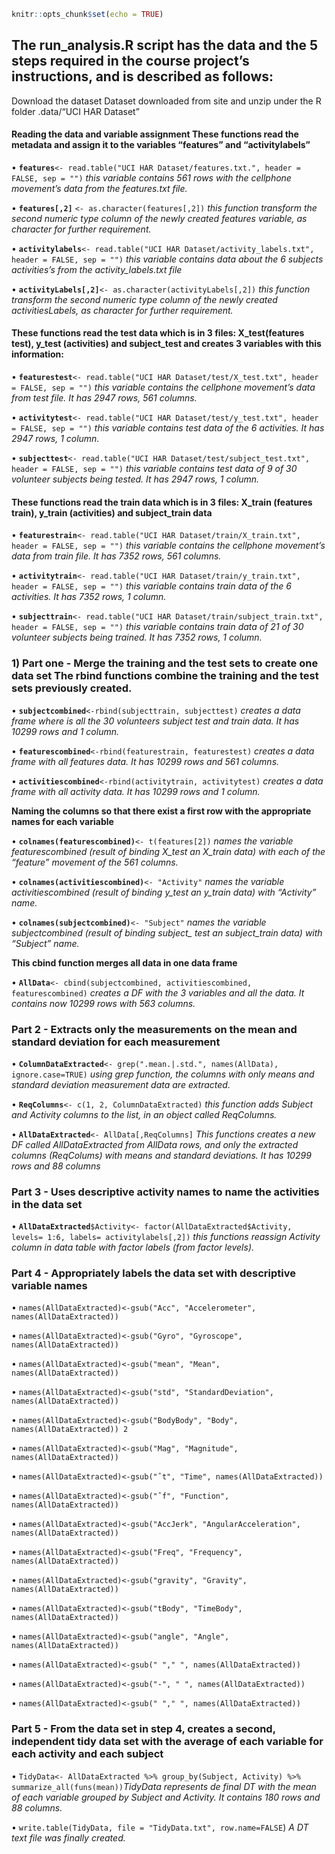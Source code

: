 ```r
knitr::opts_chunk$set(echo = TRUE)
```

## The run_analysis.R script has the data and the 5 steps required in the course project's instructions, and is described as follows:

Download the dataset Dataset downloaded from site and unzip under the R folder .data/"UCI HAR Dataset"

#### Reading the data and variable assignment These functions read the metadata and assign it to the variables "features" and "activitylabels"

• **`features`**`<- read.table("UCI HAR Dataset/features.txt.", header = FALSE, sep = "")` *this variable contains 561 rows with the cellphone movement's data from the features.txt file.*

• **`features[,2]`** `<- as.character(features[,2])` *this function transform the second numeric type column of the newly created features variable, as character for further requirement.*

• **`activitylabels`**`<- read.table("UCI HAR Dataset/activity_labels.txt", header = FALSE, sep = "")` *this variable contains data about the 6 subjects activities's from the activity_labels.txt file*

• **`activityLabels[,2]`**`<- as.character(activityLabels[,2])` *this function transform the second numeric type column of the newly created activitiesLabels, as character for further requirement.*

#### These functions read the test data which is in 3 files: X_test(features test), y_test (activities) and subject_test and creates 3 variables with this information:

• **`featurestest`**`<- read.table("UCI HAR Dataset/test/X_test.txt", header = FALSE, sep = "")` *this variable contains the cellphone movement's data from test file. It has 2947 rows, 561 columns.*

• **`activitytest`**`<- read.table("UCI HAR Dataset/test/y_test.txt", header = FALSE, sep = "")` *this variable contains test data of the 6 activities. It has 2947 rows, 1 column.*

• **`subjecttest`**`<- read.table("UCI HAR Dataset/test/subject_test.txt", header = FALSE, sep = "")` *this variable contains test data of 9 of 30 volunteer subjects being tested. It has 2947 rows, 1 column.*

#### These functions read the train data which is in 3 files: X_train (features train), y_train (activities) and subject_train data

• **`featurestrain`**`<- read.table("UCI HAR Dataset/train/X_train.txt", header = FALSE, sep = "")` *this variable contains the cellphone movement's data from train file. It has 7352 rows, 561 columns.*

• **`activitytrain`**`<- read.table("UCI HAR Dataset/train/y_train.txt", header = FALSE, sep = "")` *this variable contains train data of the 6 activities. It has 7352 rows, 1 column.*

• **`subjecttrain`**`<- read.table("UCI HAR Dataset/train/subject_train.txt", header = FALSE, sep = "")` *this variable contains train data of 21 of 30 volunteer subjects being trained. It has 7352 rows, 1 column.*

### 1) Part one - Merge the training and the test sets to create one data set The rbind functions combine the training and the test sets previously created.

• **`subjectcombined`**`<-rbind(subjecttrain, subjecttest)` *creates a data frame where is all the 30 volunteers subject test and train data. It has 10299 rows and 1 column.*

• **`featurescombined`**`<-rbind(featurestrain, featurestest)` *creates a data frame with all features data. It has 10299 rows and 561 columns.*

• **`activitiescombined`**`<-rbind(activitytrain, activitytest)` *creates a data frame with all activity data. It has 10299 rows and 1 column.*

**Naming the columns so that there exist a first row with the appropriate names for each variable**

• **`colnames(featurescombined)`**`<- t(features[2])` *names the variable featurescombined (result of binding X_test an X_train data) with each of the "feature" movement of the 561 columns.*

• **`colnames(activitiescombined)`**`<- "Activity"` *names the variable activitiescombined (result of binding y_test an y_train data) with "Activity" name.*

• **`colnames(subjectcombined)`**`<- "Subject"` *names the variable subjectcombined (result of binding subject\_ test an subject_train data) with "Subject" name.*

**This cbind function merges all data in one data frame**

• **`AllData`**`<- cbind(subjectcombined, activitiescombined, featurescombined)` *creates a DF with the 3 variables and all the data. It contains now 10299 rows with 563 columns.*

### Part 2 - Extracts only the measurements on the mean and standard deviation for each measurement

• **`ColumnDataExtracted`**`<- grep(".mean.|.std.", names(AllData), ignore.case=TRUE)` *using grep function, the columns with only means and standard deviation measurement data are extracted.*

• **`ReqColumns`**`<- c(1, 2, ColumnDataExtracted)` *this function adds Subject and Activity columns to the list, in an object called ReqColumns.*

• **`AllDataExtracted`**`<- AllData[,ReqColumns]` *This functions creates a new DF called AllDataExtracted from AllData rows, and only the extracted columns (ReqColums) with means and standard deviations. It has 10299 rows and 88 columns*

### Part 3 - Uses descriptive activity names to name the activities in the data set

• **`AllDataExtracted`**`$Activity<- factor(AllDataExtracted$Activity, levels= 1:6, labels= activitylabels[,2])` *this functions reassign Activity column in data table with factor labels (from factor levels).*

### Part 4 - Appropriately labels the data set with descriptive variable names

• `names(AllDataExtracted)<-gsub("Acc", "Accelerometer", names(AllDataExtracted))`

• `names(AllDataExtracted)<-gsub("Gyro", "Gyroscope", names(AllDataExtracted))`

• `names(AllDataExtracted)<-gsub("mean", "Mean", names(AllDataExtracted))`

• `names(AllDataExtracted)<-gsub("std", "StandardDeviation", names(AllDataExtracted))`

• `names(AllDataExtracted)<-gsub("BodyBody", "Body", names(AllDataExtracted)) 2`

• `names(AllDataExtracted)<-gsub("Mag", "Magnitude", names(AllDataExtracted))`

• `names(AllDataExtracted)<-gsub("ˆt", "Time", names(AllDataExtracted))`

• `names(AllDataExtracted)<-gsub("ˆf", "Function", names(AllDataExtracted))`

• `names(AllDataExtracted)<-gsub("AccJerk", "AngularAcceleration", names(AllDataExtracted))`

• `names(AllDataExtracted)<-gsub("Freq", "Frequency", names(AllDataExtracted))`

• `names(AllDataExtracted)<-gsub("gravity", "Gravity", names(AllDataExtracted))`

• `names(AllDataExtracted)<-gsub("tBody", "TimeBody", names(AllDataExtracted))`

• `names(AllDataExtracted)<-gsub("angle", "Angle", names(AllDataExtracted))`

• `names(AllDataExtracted)<-gsub(" "," ", names(AllDataExtracted))`

• `names(AllDataExtracted)<-gsub("-", " ", names(AllDataExtracted))`

• `names(AllDataExtracted)<-gsub(" "," ", names(AllDataExtracted))`

### Part 5 - From the data set in step 4, creates a second, independent tidy data set with the average of each variable for each activity and each subject

• `TidyData<- AllDataExtracted %>% group_by(Subject, Activity) %>% summarize_all(funs(mean))`*TidyData represents de final DT with the mean of each variable grouped by Subject and Activity. It contains 180 rows and 88 columns.*

• `write.table(TidyData, file = "TidyData.txt", row.name=FALSE`) *A DT text file was finally created.*
